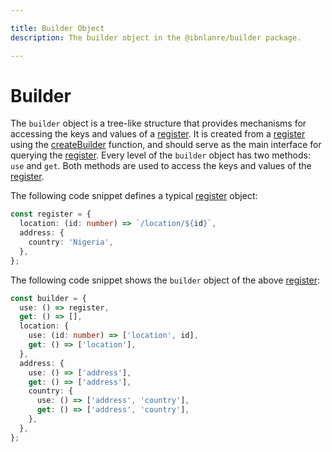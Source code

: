 ```yaml
---

title: Builder Object
description: The builder object in the @ibnlanre/builder package.

---
```


# Builder

The `builder` object is a tree-like structure that provides mechanisms for accessing the keys and values of a [register][4]. It is created from a [register][4] using the [createBuilder][2] function, and should serve as the main interface for querying the [register][4]. Every level of the `builder` object has two methods: `use` and `get`. Both methods are used to access the keys and values of the [register][4].

The following code snippet defines a typical [register][4] object:

```typescript copy
const register = {
  location: (id: number) => `/location/${id}`,
  address: {
    country: 'Nigeria',
  },
};
```

The following code snippet shows the `builder` object of the above [register][4]:

```typescript copy
const builder = {
  use: () => register,
  get: () => [],
  location: {
    use: (id: number) => ['location', id],
    get: () => ['location'],
  },
  address: {
    use: () => ['address'],
    get: () => ['address'],
    country: {
      use: () => ['address', 'country'],
      get: () => ['address', 'country'],
    },
  },
};
```

[1]: /getting-started
[2]: /core-concepts/create-builder
[3]: /core-concepts/builder-object
[4]: /core-concepts#defining-registers
